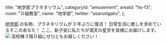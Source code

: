   title: "地学部プラネタリウム",
  categoryId: "amusement",
  areaId: "hs-f3",
  room: "Ｄ組教室",
  name: "地学部",
  twitter: "asanotigaku",
};

[地学部](/a-esc) の名物、プラネタリウムが 3 年ぶりに復活！
日常生活に癒しを求めているそこのあなた！
ここ、新子安に私たちが満天の星空を皆様にお届けします。
![](a-esc-p/winter-triangle.jpeg)
高校棟３階Ｄ組にぜひともお越しください！
